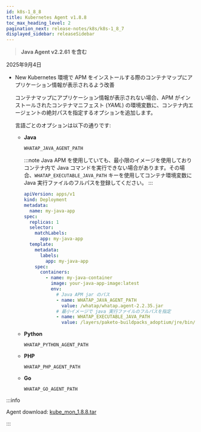 ```yaml
---
id: k8s-1_8_8
title: Kubernetes Agent v1.8.8
toc_max_heading_level: 2
pagination_next: release-notes/k8s/k8s-1_8_7
displayed_sidebar: releaseSidebar
---
```


> **Java Agent v2.2.61 を含む**

2025年9月4日

- <Status priority='1'>New</Status> Kubernetes 環境で APM をインストールする際のコンテナマップにアプリケーション情報が表示されるよう改善  

    コンテナマップにアプリケーション情報が表示されない場合、APM がインストールされたコンテナマニフェスト (*YAML*) の環境変数に、コンテナ内エージェントの絶対パスを指定するオプションを追加します。  

    言語ごとのオプションは以下の通りです:

    - **Java**

        `WHATAP_JAVA_AGENT_PATH`

        :::note
        Java APM を使用していても、最小限のイメージを使用しておりコンテナ内で Java コマンドを実行できない場合があります。その場合、`WHATAP_EXECUTABLE_JAVA_PATH` キーを使用してコンテナ環境変数に Java 実行ファイルのフルパスを登録してください。
        :::

        ```yaml title="Java example"
        apiVersion: apps/v1
        kind: Deployment
        metadata:
          name: my-java-app
        spec:
          replicas: 1
          selector:
            matchLabels:
              app: my-java-app
          template:
            metadata:
              labels:
                app: my-java-app
            spec:
              containers:
                - name: my-java-container
                  image: your-java-app-image:latest
                  env:
                    # Java APM jar のパス
                    - name: WHATAP_JAVA_AGENT_PATH
                      value: /whatap/whatap.agent-2.2.35.jar
                    # 最小イメージで java 実行ファイルのフルパスを指定
                    - name: WHATAP_EXECUTABLE_JAVA_PATH
                      value: /layers/paketo-buildpacks_adoptium/jre/bin/java
        ```

    - **Python**

        `WHATAP_PYTHON_AGENT_PATH`

    - **PHP**

        `WHATAP_PHP_AGENT_PATH`

    - **Go**

        `WHATAP_GO_AGENT_PATH`

:::info

Agent download: [kube_mon_1.8.8.tar](https://repo.whatap.io/docker/kube_mon_1.8.8.tar)

:::